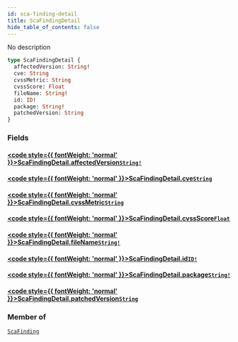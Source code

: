 ```yaml
---
id: sca-finding-detail
title: ScaFindingDetail
hide_table_of_contents: false
---
```








No description

```graphql
type ScaFindingDetail {
  affectedVersion: String!
  cve: String
  cvssMetric: String
  cvssScore: Float
  fileName: String!
  id: ID!
  package: String!
  patchedVersion: String
}
```


### Fields

#### [<code style={{ fontWeight: 'normal' }}>ScaFindingDetail.<b>affectedVersion</b></code>](#)<Bullet />[`String!`](/api/graphql/documentation/scalars/string) <Badge class="secondary" text="non-null"/> <Badge class="secondary" text="scalar"/>
> 
> 

#### [<code style={{ fontWeight: 'normal' }}>ScaFindingDetail.<b>cve</b></code>](#)<Bullet />[`String`](/api/graphql/documentation/scalars/string) <Badge class="secondary" text="scalar"/>
> 
> 

#### [<code style={{ fontWeight: 'normal' }}>ScaFindingDetail.<b>cvssMetric</b></code>](#)<Bullet />[`String`](/api/graphql/documentation/scalars/string) <Badge class="secondary" text="scalar"/>
> 
> 

#### [<code style={{ fontWeight: 'normal' }}>ScaFindingDetail.<b>cvssScore</b></code>](#)<Bullet />[`Float`](/api/graphql/documentation/scalars/float) <Badge class="secondary" text="scalar"/>
> 
> 

#### [<code style={{ fontWeight: 'normal' }}>ScaFindingDetail.<b>fileName</b></code>](#)<Bullet />[`String!`](/api/graphql/documentation/scalars/string) <Badge class="secondary" text="non-null"/> <Badge class="secondary" text="scalar"/>
> 
> 

#### [<code style={{ fontWeight: 'normal' }}>ScaFindingDetail.<b>id</b></code>](#)<Bullet />[`ID!`](/api/graphql/documentation/scalars/id) <Badge class="secondary" text="non-null"/> <Badge class="secondary" text="scalar"/>
> 
> 

#### [<code style={{ fontWeight: 'normal' }}>ScaFindingDetail.<b>package</b></code>](#)<Bullet />[`String!`](/api/graphql/documentation/scalars/string) <Badge class="secondary" text="non-null"/> <Badge class="secondary" text="scalar"/>
> 
> 

#### [<code style={{ fontWeight: 'normal' }}>ScaFindingDetail.<b>patchedVersion</b></code>](#)<Bullet />[`String`](/api/graphql/documentation/scalars/string) <Badge class="secondary" text="scalar"/>
> 
> 



### Member of

[`ScaFinding`](/api/graphql/documentation/objects/sca-finding)  <Badge class="secondary" text="object"/>



